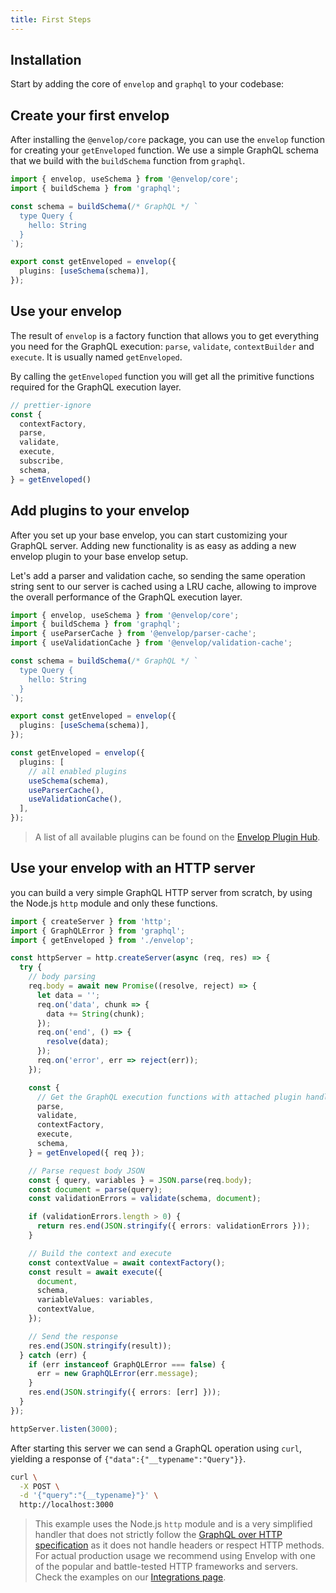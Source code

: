 ```yaml
---
title: First Steps
---
```


## Installation

Start by adding the core of `envelop` and `graphql` to your codebase:

<PackageInstall packages="graphql @envelop/core" />

## Create your first envelop

After installing the `@envelop/core` package, you can use the `envelop` function for creating your `getEnveloped` function. We use a simple GraphQL schema that we build with the `buildSchema` function from `graphql`.

```ts
import { envelop, useSchema } from '@envelop/core';
import { buildSchema } from 'graphql';

const schema = buildSchema(/* GraphQL */ `
  type Query {
    hello: String
  }
`);

export const getEnveloped = envelop({
  plugins: [useSchema(schema)],
});
```

## Use your envelop

The result of `envelop` is a factory function that allows you to get everything you need for the GraphQL execution: `parse`, `validate`, `contextBuilder` and `execute`. It is usually named `getEnveloped`.

By calling the `getEnveloped` function you will get all the primitive functions required for the GraphQL execution layer.

```ts
// prettier-ignore
const {
  contextFactory,
  parse,
  validate,
  execute,
  subscribe,
  schema,
} = getEnveloped()
```

## Add plugins to your envelop

After you set up your base envelop, you can start customizing your GraphQL server. Adding new functionality is as easy as adding a new envelop plugin to your base envelop setup.

Let's add a parser and validation cache, so sending the same operation string sent to our server is cached using a LRU cache, allowing to improve the overall performance of the GraphQL execution layer.

<PackageInstall packages="@envelop/parser-cache @envelop/validation-cache" />

```ts
import { envelop, useSchema } from '@envelop/core';
import { buildSchema } from 'graphql';
import { useParserCache } from '@envelop/parser-cache';
import { useValidationCache } from '@envelop/validation-cache';

const schema = buildSchema(/* GraphQL */ `
  type Query {
    hello: String
  }
`);

export const getEnveloped = envelop({
  plugins: [useSchema(schema)],
});

const getEnveloped = envelop({
  plugins: [
    // all enabled plugins
    useSchema(schema),
    useParserCache(),
    useValidationCache(),
  ],
});
```

> A list of all available plugins can be found on the [Envelop Plugin Hub](/plugins).

## Use your envelop with an HTTP server

you can build a very simple GraphQL HTTP server from scratch, by using the Node.js `http` module and only these functions.

```ts
import { createServer } from 'http';
import { GraphQLError } from 'graphql';
import { getEnveloped } from './envelop';

const httpServer = http.createServer(async (req, res) => {
  try {
    // body parsing
    req.body = await new Promise((resolve, reject) => {
      let data = '';
      req.on('data', chunk => {
        data += String(chunk);
      });
      req.on('end', () => {
        resolve(data);
      });
      req.on('error', err => reject(err));
    });

    const {
      // Get the GraphQL execution functions with attached plugin handlers
      parse,
      validate,
      contextFactory,
      execute,
      schema,
    } = getEnveloped({ req });

    // Parse request body JSON
    const { query, variables } = JSON.parse(req.body);
    const document = parse(query);
    const validationErrors = validate(schema, document);

    if (validationErrors.length > 0) {
      return res.end(JSON.stringify({ errors: validationErrors }));
    }

    // Build the context and execute
    const contextValue = await contextFactory();
    const result = await execute({
      document,
      schema,
      variableValues: variables,
      contextValue,
    });

    // Send the response
    res.end(JSON.stringify(result));
  } catch (err) {
    if (err instanceof GraphQLError === false) {
      err = new GraphQLError(err.message);
    }
    res.end(JSON.stringify({ errors: [err] }));
  }
});

httpServer.listen(3000);
```

After starting this server we can send a GraphQL operation using `curl`, yielding a response of `{"data":{"__typename":"Query"}}`.

```bash
curl \
  -X POST \
  -d '{"query":"{__typename}"}' \
  http://localhost:3000
```

> This example uses the Node.js `http` module and is a very simplified handler that does not strictly follow the [GraphQL over HTTP specification](https://github.com/graphql/graphql-over-http) as it does not handle headers or respect HTTP methods. For actual production usage we recommend using Envelop with one of the popular and battle-tested HTTP frameworks and servers. Check the examples on our [Integrations page](/docs/integrations).
